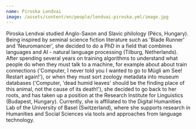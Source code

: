 ```yaml
---
name: Piroska Lendvai
image: /assets/content/en/people/lendvai-piroska.yml/image.jpg
---
```

Piroska Lendvai studied Anglo-Saxon and Slavic philology (Pécs, Hungary). Being inspired by seminal science fiction literature such as 'Blade Runner' and 'Neuromancer', she decided to do a PhD in a field that combines languages and AI - natural language processing (Tilburg, Netherlands). After spending several years on training algorithms to understand what people do when they must talk to a machine, for example about about train connections ('Computer, I never told you I wanted to go to Mügli am See! Restart again!'), or when they must sort zoology metadata into museum databases ('Computer, 'dead humid leaves' should be the finding place of this animal, not the cause of its death!'), she decided to go back to her roots, and has taken up a position at the Research Institute for Linguistics (Budapest, Hungary). Currently, she is affiliated to the Digital Humanities Lab of the University of Basel (Switzerland), where she supports research in Humanities and Social Sciences via tools and approaches from language technology.
